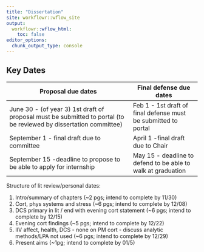 ```yaml
---
title: "Dissertation"
site: workflowr::wflow_site
output:
  workflowr::wflow_html:
    toc: false
editor_options:
  chunk_output_type: console
---
```


## Key Dates

| Proposal due dates                                                                                                 | Final defense due dates                                        |
|--------------------------------------------------------------------------------------------------------------------|----------------------------------------------------------------|
| June 30 - (of year 3) 1st draft of proposal must be submitted to portal (to be reviewed by dissertation committee) | Feb 1 - 1st draft of final defense must be submitted to portal |
| September 1 - final draft due to committee                                                                         | April 1 -final draft due to Chair                             |
| September 15 -deadline to propose to be able to apply for internship                                              | May 15 - deadline to defend to be able to walk at graduation   |

Structure of lit review/personal dates:

1) Intro/summary of chapters (~2 pgs; intend to complete by 11/30) 
2) Cort, phys systems and stress (~6 pgs; intend to complete by 12/08) 
3) DCS primary in lit / end with evening cort statement (~6 pgs; intend to complete by 12/15) 
4) Evening cort findings (~5 pgs; intend to complete by 12/22) 
5) IIV affect, health, DCS - none on PM cort - discuss analytic methods/LPA not used (~6 pgs; intend to complete by 12/29) 
6) Present aims (~1pg; intend to complete by 01/5)
